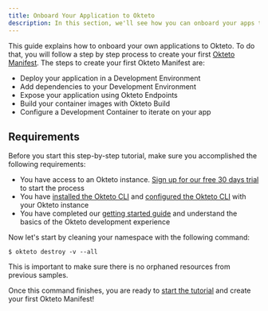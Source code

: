 ```yaml
---
title: Onboard Your Application to Okteto
description: In this section, we'll see how you can onboard your apps to Okteto
---
```


This guide explains how to onboard your own applications to Okteto.
To do that, you will follow a step by step process to create your first [Okteto Manifest](manifest/overview-manifest.mdx).
The steps to create your first Okteto Manifest are:

- Deploy your application in a Development Environment
- Add dependencies to your Development Environment
- Expose your application using Okteto Endpoints
- Build your container images with Okteto Build
- Configure a Development Container to iterate on your app

## Requirements

Before you start this step-by-step tutorial, make sure you accomplished the following requirements:

- You have access to an Okteto instance. [Sign up for our free 30 days trial](https://www.okteto.com/free-trial/) to start the process
- You have [installed the Okteto CLI](get-started/install-okteto-cli.mdx#installing-the-okteto-cli) and [configured the Okteto CLI](get-started/install-okteto-cli.mdx#configuring-the-okteto-cli) with your Okteto instance
- You have completed our [getting started guide](get-started/deploy-first-env.mdx) and understand the basics of the Okteto development experience


Now let's start by cleaning your namespace with the following command:

```console
$ okteto destroy -v --all
```

This is important to make sure there is no orphaned resources from previous samples.

Once this command finishes, you are ready to [start the tutorial](onboard-your-app/deploy.mdx) and create your first Okteto Manifest!

